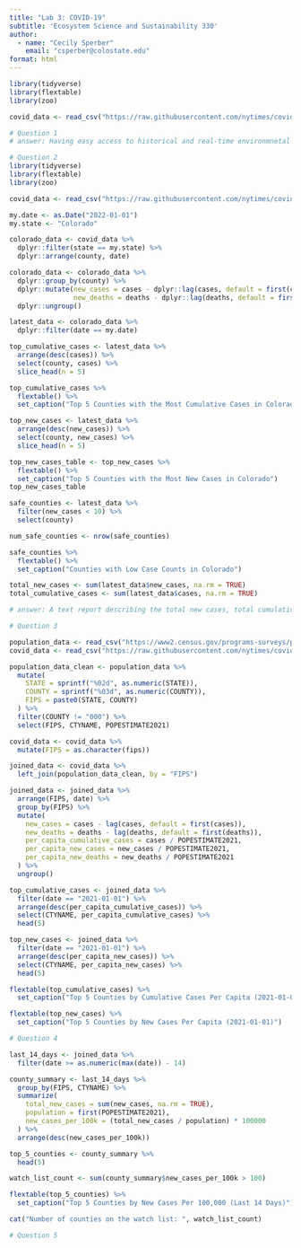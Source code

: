 ```yaml
---
title: "Lab 3: COVID-19"
subtitle: 'Ecosystem Science and Sustainability 330'
author: 
  - name: "Cecily Sperber"
    email: "csperber@colostate.edu"
format: html
---
```


```r
library(tidyverse)  
library(flextable)  
library(zoo) 

covid_data <- read_csv("https://raw.githubusercontent.com/nytimes/covid-19-data/master/us-counties.csv")

```

```r
# Question 1
# answer: Having easy access to historical and real-time environmnetal data shapes our understanding of climate trends, resource management, and public health by giving the public and scientists/researches the ability to analyze and study trends and patterns as well as create predictions for the future. When this data disappears or becomes inaccessible, it could create challenges for the public and scientists/researchers to understand what is happening in the real world.
```

```r
# Question 2
library(tidyverse)  
library(flextable)
library(zoo)

covid_data <- read_csv("https://raw.githubusercontent.com/nytimes/covid-19-data/master/us-counties.csv")

my.date <- as.Date("2022-01-01")  
my.state <- "Colorado"  

colorado_data <- covid_data %>%
  dplyr::filter(state == my.state) %>%  
  dplyr::arrange(county, date)

colorado_data <- colorado_data %>%
  dplyr::group_by(county) %>%
  dplyr::mutate(new_cases = cases - dplyr::lag(cases, default = first(cases)),
                new_deaths = deaths - dplyr::lag(deaths, default = first(deaths))) %>%
  dplyr::ungroup()

latest_data <- colorado_data %>%
  dplyr::filter(date == my.date)  

top_cumulative_cases <- latest_data %>%
  arrange(desc(cases)) %>%
  select(county, cases) %>%
  slice_head(n = 5)

top_cumulative_cases %>%
  flextable() %>%
  set_caption("Top 5 Counties with the Most Cumulative Cases in Colorado")

top_new_cases <- latest_data %>%
  arrange(desc(new_cases)) %>%
  select(county, new_cases) %>%
  slice_head(n = 5)

top_new_cases_table <- top_new_cases %>%
  flextable() %>%
  set_caption("Top 5 Counties with the Most New Cases in Colorado")
top_new_cases_table

safe_counties <- latest_data %>%
  filter(new_cases < 10) %>%
  select(county)

num_safe_counties <- nrow(safe_counties)

safe_counties %>%
  flextable() %>%
  set_caption("Counties with Low Case Counts in Colorado")

total_new_cases <- sum(latest_data$new_cases, na.rm = TRUE)
total_cumulative_cases <- sum(latest_data$cases, na.rm = TRUE)

# answer: A text report describing the total new cases, total cumulative cases, and number of safe counties

```

```r
# Question 3

population_data <- read_csv("https://www2.census.gov/programs-surveys/popest/datasets/2020-2021/counties/totals/co-est2021-alldata.csv")
covid_data <- read_csv("https://raw.githubusercontent.com/nytimes/covid-19-data/master/us-counties.csv")

population_data_clean <- population_data %>%
  mutate(
    STATE = sprintf("%02d", as.numeric(STATE)),   
    COUNTY = sprintf("%03d", as.numeric(COUNTY)), 
    FIPS = paste0(STATE, COUNTY)                  
  ) %>%
  filter(COUNTY != "000") %>%
  select(FIPS, CTYNAME, POPESTIMATE2021)       

covid_data <- covid_data %>%
  mutate(FIPS = as.character(fips)) 

joined_data <- covid_data %>%
  left_join(population_data_clean, by = "FIPS")

joined_data <- joined_data %>%
  arrange(FIPS, date) %>%
  group_by(FIPS) %>%
  mutate(
    new_cases = cases - lag(cases, default = first(cases)), 
    new_deaths = deaths - lag(deaths, default = first(deaths)),  
    per_capita_cumulative_cases = cases / POPESTIMATE2021,
    per_capita_new_cases = new_cases / POPESTIMATE2021,
    per_capita_new_deaths = new_deaths / POPESTIMATE2021
  ) %>%
  ungroup()

top_cumulative_cases <- joined_data %>%
  filter(date == "2021-01-01") %>%
  arrange(desc(per_capita_cumulative_cases)) %>%
  select(CTYNAME, per_capita_cumulative_cases) %>%
  head(5)

top_new_cases <- joined_data %>%
  filter(date == "2021-01-01") %>%
  arrange(desc(per_capita_new_cases)) %>%
  select(CTYNAME, per_capita_new_cases) %>%
  head(5)

flextable(top_cumulative_cases) %>%
  set_caption("Top 5 Counties by Cumulative Cases Per Capita (2021-01-01)")

flextable(top_new_cases) %>%
  set_caption("Top 5 Counties by New Cases Per Capita (2021-01-01)")

```

```r
# Question 4

last_14_days <- joined_data %>%
  filter(date >= as.numeric(max(date)) - 14)

county_summary <- last_14_days %>%
  group_by(FIPS, CTYNAME) %>%
  summarize(
    total_new_cases = sum(new_cases, na.rm = TRUE),
    population = first(POPESTIMATE2021),  
    new_cases_per_100k = (total_new_cases / population) * 100000  
  ) %>%
  arrange(desc(new_cases_per_100k))

top_5_counties <- county_summary %>%
  head(5)

watch_list_count <- sum(county_summary$new_cases_per_100k > 100)

flextable(top_5_counties) %>%
  set_caption("Top 5 Counties by New Cases Per 100,000 (Last 14 Days)")

cat("Number of counties on the watch list: ", watch_list_count)

```

```r
# Question 5




```